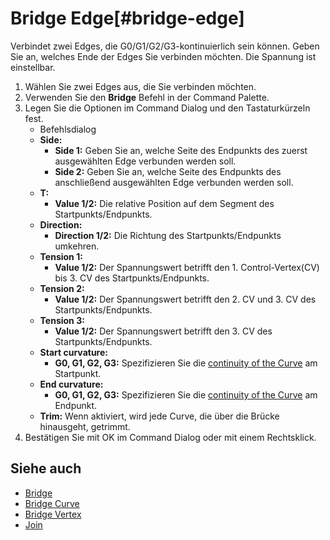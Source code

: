 
# Bridge Edge[#bridge-edge]

<Reference shortcut="" command="Bridge Edge" button="" />

Verbindet zwei Edges, die G0/G1/G2/G3-kontinuierlich sein können. Geben Sie an, welches Ende der Edges Sie verbinden möchten. Die Spannung ist einstellbar.

1. Wählen Sie zwei Edges aus, die Sie verbinden möchten.
2. Verwenden Sie den **Bridge** Befehl in der Command Palette.
3. Legen Sie die Optionen im Command Dialog und den Tastaturkürzeln fest.
     - <Kst>Befehlsdialog</Kst>
     - **Side:** 
        - **Side 1:** Geben Sie an, welche Seite des Endpunkts des zuerst ausgewählten Edge verbunden werden soll.
        - **Side 2:** Geben Sie an, welche Seite des Endpunkts des anschließend ausgewählten Edge verbunden werden soll.
     - **T:**
          - **Value 1/2:** Die relative Position auf dem Segment des Startpunkts/Endpunkts.
     - **Direction:** 
          - **Direction 1/2:** Die Richtung des Startpunkts/Endpunkts umkehren.
     - **Tension 1:**
          - **Value 1/2:** Der Spannungswert betrifft den 1. Control-Vertex(CV) bis 3. CV des Startpunkts/Endpunkts.
     - **Tension 2:**
          - **Value 1/2:** Der Spannungswert betrifft den 2. CV und 3. CV des Startpunkts/Endpunkts.
     - **Tension 3:**
          - **Value 1/2:** Der Spannungswert betrifft den 3. CV des Startpunkts/Endpunkts.
     - **Start curvature:**
          - **G0, G1, G2, G3:** Spezifizieren Sie die [continuity of the  Curve](../cad-essentials/continuity-curve-and-surface) am Startpunkt.
     -  **End curvature:**
          - **G0, G1, G2, G3:** Spezifizieren Sie die [continuity of the  Curve](../cad-essentials/continuity-curve-and-surface) am Endpunkt.      
   - **Trim:** Wenn aktiviert, wird jede Curve, die über die Brücke hinausgeht, getrimmt.
4. Bestätigen Sie mit OK im Command Dialog oder mit einem Rechtsklick.

<VideoPlayer fileName="bridge-edge"/>

## Siehe auch
- [Bridge](./bridge)
- [Bridge Curve](./bridge-curve)
- [Bridge Vertex](./bridge-vertex)
- [Join](./join)